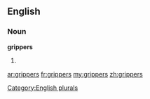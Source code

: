 ==English==

===Noun===
'''grippers'''

# {{plural of|[[gripper]]}}

[[Category:English plurals]]

[[ar:grippers]]
[[fr:grippers]]
[[my:grippers]]
[[zh:grippers]]